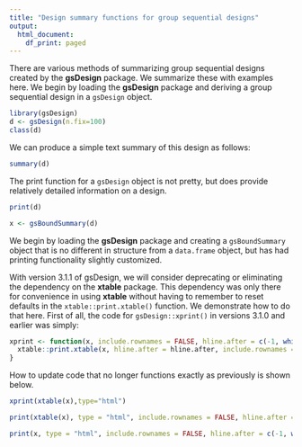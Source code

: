 ```yaml
---
title: "Design summary functions for group sequential designs"
output:
  html_document:
    df_print: paged
---
```


There are various methods of summarizing group sequential designs created by the **gsDesign** package.
We summarize these with examples here.
We begin by loading the **gsDesign** package and deriving a group sequential design in a `gsDesign` object.


```r
library(gsDesign)
d <- gsDesign(n.fix=100)
class(d)
```

We can produce a simple text summary of this design as follows:

```r
summary(d)
```

The print function for a `gsDesign` object is not pretty, but does provide relatively detailed information on a design.

```r
print(d)
```



```r
x <- gsBoundSummary(d)
```


We begin by loading the **gsDesign** package and creating a `gsBoundSummary` object that is no different in structure from a `data.frame` object, but has had printing functionality slightly customized. 





With version 3.1.1 of gsDesign, we will consider deprecating or eliminating the dependency on the **xtable** package. 
This dependency was only there for convenience in using **xtable** without having to remember to reset defaults in the `xtable::print.xtable()` function.
We demonstrate how to do that here.
First of all, the code for `gsDesign::xprint()` in versions 3.1.0 and earlier was simply:

```r
xprint <- function(x, include.rownames = FALSE, hline.after = c(-1, which(x$Value == x[1, ]$Value) - 1, nrow(x)), ...) {
  xtable::print.xtable(x, hline.after = hline.after, include.rownames = include.rownames, ...)
}
```




How to update code that no longer functions exactly as previously is shown below.

```r
xprint(xtable(x),type="html")
```


```r
print(xtable(x), type = "html", include.rownames = FALSE, hline.after = c(-1, which(x$Value == x[1, ]$Value) - 1, nrow(x)))
```

```r
print(x, type = "html", include.rownames = FALSE, hline.after = c(-1, which(x$Value == x[1, ]$Value) - 1, nrow(x)))
```